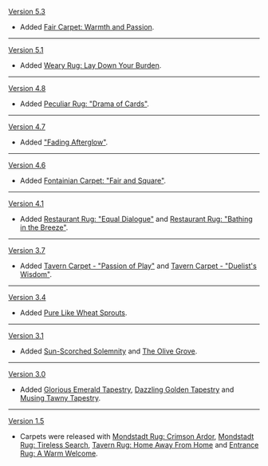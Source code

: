 {{Change History/Header}}
[[Version 5.3]]
* Added [[Fair Carpet: Warmth and Passion]].
----
[[Version 5.1]]
* Added [[Weary Rug: Lay Down Your Burden]].
----
[[Version 4.8]]
* Added [[Peculiar Rug: "Drama of Cards"]].
----
[[Version 4.7]]
* Added [["Fading Afterglow"]].
----
[[Version 4.6]]
* Added [[Fontainian Carpet: "Fair and Square"]].
----
[[Version 4.1]]
* Added [[Restaurant Rug: "Equal Dialogue"]] and [[Restaurant Rug: "Bathing in the Breeze"]].
----
[[Version 3.7]]
* Added [[Tavern Carpet - "Passion of Play"]] and [[Tavern Carpet - "Duelist's Wisdom"]].
----
[[Version 3.4]]
* Added [[Pure Like Wheat Sprouts]].
----
[[Version 3.1]]
* Added [[Sun-Scorched Solemnity]] and [[The Olive Grove]].
----
[[Version 3.0]]
* Added [[Glorious Emerald Tapestry]], [[Dazzling Golden Tapestry]] and [[Musing Tawny Tapestry]].
----
[[Version 1.5]]
* Carpets were released with [[Mondstadt Rug: Crimson Ardor]], [[Mondstadt Rug: Tireless Search]], [[Tavern Rug: Home Away From Home]] and [[Entrance Rug: A Warm Welcome]].